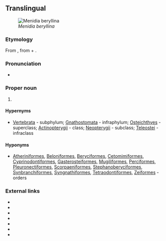 ==Translingual==
[[File:Menidia beryllina.jpeg|thumb|''Menidia beryllina'']]

===Etymology===
From {{etyl|NL.|mul}}, from {{etyl|grc|mul}} {{m|grc|ἄκανθα||spine}} + {{m|grc|πτερύγιον||wing, fin}}.

===Pronunciation===
* {{a|US}} {{IPA|/æˌkænˌθɑp.təˈɹɪd͡ʒ.i.aɪ/|/æˌkənˌθɑp.təˈɹɪd͡ʒ.i.aɪ/|lang=mul}}

===Proper noun===
{{taxoninfl}}

# {{taxon|superorder|subclass|Teleostei|[[fish]]es having some of the [[ray]]s of the [[dorsal]], [[ventral]], and [[anal]] [[fin]]s [[unarticulated]] and [[spinelike]], as the [[perch]]}}

====Hypernyms====
* {{sense|superorder}} [[Vertebrata]]&nbsp;- subphylum; [[Gnathostomata]]&nbsp;- infraphylum; [[Osteichthyes]]&nbsp;- superclass; [[Actinopterygii]]&nbsp;- class; [[Neopterygii]]&nbsp;- subclass; [[Teleostei]]&nbsp;- infraclass

====Hyponyms====
* {{sense|superorder}} [[Atheriniformes]], [[Beloniformes]], [[Beryciformes]], [[Cetomimiformes]], [[Cyprinodontiformes]], [[Gasterosteiformes]], [[Mugiliformes]], [[Perciformes]], [[Pleuronectiformes]], [[Scorpaeniformes]], [[Stephanoberyciformes]], [[Synbranchiformes]], [[Syngnathiformes]], [[Tetraodontiformes]], [[Zeiformes]]&nbsp;- orders

===External links===
* {{projectlink|wikipedia}}
* {{specieslite}}
* {{comcatlite}}
* {{R:ITIS|166082}}
* {{R:TOL|Acanthopterygii}}
* {{R:EOL|8228}}
* {{R:NCBI|32455}}